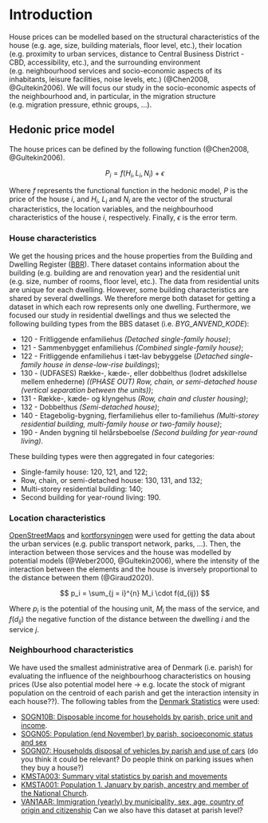 # Introduction

House prices can be modelled based on the structural characteristics of the house (e.g. age, size, building materials, floor level, etc.), their location (e.g. proximity to urban services, distance to Central Business District - CBD, accessibility, etc.), and the surrounding environment (e.g. neighbourhood services and socio-economic aspects of its inhabitants, leisure facilities, noise levels, etc.) (@Chen2008, @Gultekin2006). We will focus our study in the socio-economic aspects of the neighbourhood and, in particular, in the migration structure (e.g. migration pressure, ethnic groups, ...).

## Hedonic price model

The house prices can be defined by the following function (@Chen2008, @Gultekin2006).

$$P_i = f(H_i, L_i, N_i) + \epsilon $$

Where $f$ represents the functional function in the hedonic model, *P* is the price of the house *i*, and $H_i$, $L_i$ and $N_i$ are the vector of the structural characteristics, the location variables, and the neighbourhood characteristics of the house *i*, respectively. Finally, $\epsilon$ is the error term.

### House characteristics

We get the housing prices and the house properties from the Building and Dwelling Register ([BBR](https://teknik.bbr.dk/forside)). There dataset contains information about the building (e.g. building are and renovation year) and the residential unit (e.g. size, number of rooms, floor level, etc.). The data from residential units are unique for each dwelling. However, some building characteristics are shared by several dwellings. We therefore merge both dataset for getting a dataset in which each row represents only one dwelling. Furthermore, we focused our study in residential dwellings and thus we selected the following building types from the BBS dataset (i.e. *BYG_ANVEND_KODE*):

-   120 - Fritliggende enfamiliehus *(Detached single-family house)*;
-   121 - Sammenbygget enfamiliehus *(Combined single-family house)*;
-   122 - Fritliggende enfamiliehus i tæt-lav bebyggelse (*Detached single-family house in dense-low-rise buildings*);
-   130 - (UDFASES) Række-, kæde-, eller dobbelthus (lodret adskillelse mellem enhederne) *((PHASE OUT) Row, chain, or semi-detached house (vertical separation between the units))*;
-   131 - Række-, kæde- og klyngehus *(Row, chain and cluster housing)*;
-   132 - Dobbelthus *(Semi-detached house)*;
-   140 - Etagebolig-bygning, flerfamiliehus eller to-familiehus *(Multi-storey residential building, multi-family house or two-family house)*;
-   190 - Anden bygning til helårsbeboelse *(Second building for year-round living)*.

These building types were then aggregated in four categories:

-   Single-family house: 120, 121, and 122;
-   Row, chain, or semi-detached house: 130, 131, and 132;
-   Multi-storey residential building: 140;
-   Second building for year-round living: 190.

### Location characteristics

[OpenStreetMaps](https://cran.r-project.org/web/packages/osmdata/vignettes/osmdata.html) and [kortforsyningen](https://kortforsyningen.dk/) were used for getting the data about the urban services (e.g. public transport network, parks, ...). Then, the interaction between those services and the house was modelled by potential models (@Weber2000, @Gultekin2006), where the intensity of the interaction between the elements and the house is inversely proportional to the distance between them (@Giraud2020).

$$ p_i = \sum_{j = i}^{n} M_i \cdot f(d_{ij}) $$

Where $p_i$ is the potential of the housing unit, $M_j$ the mass of the service, and $f(d_{ij})$ the negative function of the distance between the dwelling *i* and the service *j*.

### Neighbourhood characteristics

We have used the smallest administrative area of Denmark (i.e. parish) for evaluating the influence of the neighbourhoog characteristics on housing prices \color{red}(Use also potential model here -\> e.g. locate the stock of migrant population on the centroid of each parish and get the interaction intensity in each house??)\color{black}. The following tables from the [Denmark Statistics](https://www.dst.dk/da) were used:

-   [SOGN10B: Disposable income for households by parish, price unit and income](https://betalingsdata.statistikbank.dk/statbank5a/SelectVarVal/Define.asp?MainTable=SOGN10B&PLanguage=0&PXSId=0&wsid=cflist).
-   [SOGN05: Population (end November) by parish, socioeconomic status and sex](https://betalingsdata.statistikbank.dk/statbank5a/SelectVarVal/Define.asp?MainTable=SOGN05&PLanguage=0&PXSId=0&wsid=cflist)
-   [SOGN07: Households disposal of vehicles by parish and use of cars](https://betalingsdata.statistikbank.dk/statbank5a/SelectVarVal/Define.asp?MainTable=SOGN07&PLanguage=0&PXSId=0&wsid=cflist) \color{red}(do you think it could be relevant? Do people think on parking issues when they buy a house?)\color{black}
-   [KMSTA003: Summary vital statistics by parish and movements](https://www.statbank.dk/statbank5a/SelectVarVal/Define.asp?MainTable=KMSTA003&PLanguage=1&PXSId=0&wsid=cftree)
-   [KMSTA001: Population 1. January by parish, ancestry and member of the National Church](https://www.statbank.dk/statbank5a/SelectVarVal/Define.asp?MainTable=KMSTA001&PLanguage=1&PXSId=0&wsid=cftree).
-   [VAN1AAR: Immigration (yearly) by municipality, sex, age, country of origin and citizenship](https://www.statbank.dk/statbank5a/SelectVarVal/Define.asp?MainTable=VAN1AAR&PLanguage=1&PXSId=0&wsid=cftree) \color{red}Can we also have this dataset at parish level?\color{black}

